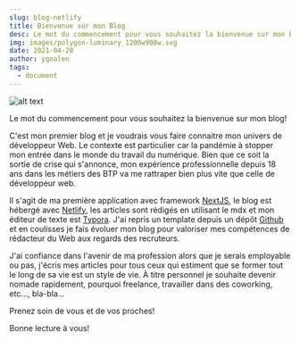 ```yaml
---
slug: blog-netlify
title: Bienvenue sur mon Blog
desc: Le mot du commencement pour vous souhaitez la bienvenue sur mon blog! C'est mon premier blog et je voudrais vous faire connaitre mon univers de développeur Web. Le contexte est particulier car la pandémie à stopper mon entrée dans le monde du travail du numérique. Bien que ce soit la sortie de crise qui s'annonce, mon expérience professionnelle depuis 18 ans dans les métiers des BTP va me rattraper bien plus vite que celle de développeur web.
img: images/polygon-luminary_1200w900w.svg
date: 2021-04-20
author: ygoalen
tags:
  - document
---
```


![alt text](https://blog.httpswebsite.xyz/images/polygon-luminary_1200w900w.svg "Image de fond avec des Polygons")

Le mot du commencement pour vous souhaitez la bienvenue sur mon blog!

C'est mon premier blog et je voudrais vous faire connaitre mon univers de développeur Web. Le contexte est particulier car la pandémie à stopper mon entrée dans le monde du travail du numérique. Bien que ce soit la sortie de crise qui s'annonce, mon expérience professionnelle depuis 18 ans dans les métiers des BTP va me rattraper bien plus vite que celle de développeur web.

Il s'agit de ma première application avec framework [NextJS](https://nextjs.org/ "Le site de NextJS"), le blog est hébergé avec [Netlify](https://www.netlify.com/ "Le site de Netlifly"), les articles sont rédigés en utilisant le mdx et mon éditeur de texte est [Typora](https://typora.io/ "Le site de Typora"). J'ai repris un template depuis un dépôt [Github](https://github.com/ "Le site de Github") et en coulisses je fais évoluer mon blog pour valoriser mes compétences de rédacteur du Web aux regards des recruteurs.

J'ai confiance dans l'avenir de ma profession alors que je serais employable ou pas, j'écris mes articles pour tous ceux qui estiment que se former tout le long de sa vie est un style de vie. À titre personnel je souhaite devenir nomade rapidement, pourquoi freelance, travailler dans des coworking, etc..., bla-bla...

Prenez soin de vous et de vos proches!

Bonne lecture à vous!
